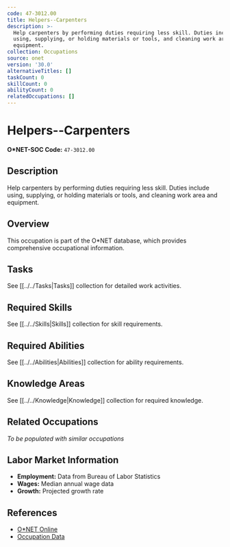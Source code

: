 ```yaml
---
code: 47-3012.00
title: Helpers--Carpenters
description: >-
  Help carpenters by performing duties requiring less skill. Duties include
  using, supplying, or holding materials or tools, and cleaning work area and
  equipment.
collection: Occupations
source: onet
version: '30.0'
alternativeTitles: []
taskCount: 0
skillCount: 0
abilityCount: 0
relatedOccupations: []
---
```

# Helpers--Carpenters

**O*NET-SOC Code:** `47-3012.00`

## Description

Help carpenters by performing duties requiring less skill. Duties include using, supplying, or holding materials or tools, and cleaning work area and equipment.

## Overview

This occupation is part of the O*NET database, which provides comprehensive occupational information.

## Tasks

See [[../../Tasks|Tasks]] collection for detailed work activities.

## Required Skills

See [[../../Skills|Skills]] collection for skill requirements.

## Required Abilities

See [[../../Abilities|Abilities]] collection for ability requirements.

## Knowledge Areas

See [[../../Knowledge|Knowledge]] collection for required knowledge.

## Related Occupations

*To be populated with similar occupations*

## Labor Market Information

- **Employment:** Data from Bureau of Labor Statistics
- **Wages:** Median annual wage data
- **Growth:** Projected growth rate

## References

- [O*NET Online](https://www.onetonline.org/link/summary/47-3012.00)
- [Occupation Data](https://www.onetcenter.org/)
